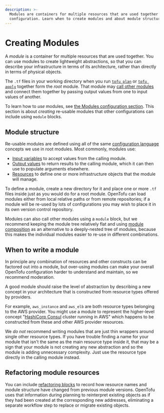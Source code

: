 ```yaml
---
description: >-
  Modules are containers for multiple resources that are used together in a
  configuration. Learn when to create modules and about module structure.
---
```


# Creating Modules

A _module_ is a container for multiple resources that are used together.
You can use modules to create lightweight abstractions, so that you can
describe your infrastructure in terms of its architecture, rather than
directly in terms of physical objects.

The `.tf` files in your working directory when you run [`tofu plan`](../../../cli/commands/plan.mdx)
or [`tofu apply`](../../../cli/commands/apply.mdx) together form the _root_
module. That module may [call other modules](../../../language/modules/syntax.mdx#calling-a-child-module)
and connect them together by passing output values from one to input values
of another.

To learn how to _use_ modules, see [the Modules configuration section](../../../language/modules.mdx).
This section is about _creating_ re-usable modules that other configurations
can include using `module` blocks.

## Module structure

Re-usable modules are defined using all of the same
[configuration language](../../../language.mdx) concepts we use in root modules.
Most commonly, modules use:

* [Input variables](../../../language/values/variables.mdx) to accept values from
  the calling module.
* [Output values](../../../language/values/outputs.mdx) to return results to the
  calling module, which it can then use to populate arguments elsewhere.
* [Resources](../../../language/resources.mdx) to define one or more
  infrastructure objects that the module will manage.

To define a module, create a new directory for it and place one or more `.tf`
files inside just as you would do for a root module. OpenTofu can load modules
either from local relative paths or from remote repositories; if a module will
be re-used by lots of configurations you may wish to place it in its own
version control repository.

Modules can also call other modules using a `module` block, but we recommend
keeping the module tree relatively flat and using [module composition](../../../language/modules/develop/composition.mdx)
as an alternative to a deeply-nested tree of modules, because this makes
the individual modules easier to re-use in different combinations.

## When to write a module

In principle any combination of resources and other constructs can be factored
out into a module, but over-using modules can make your overall OpenTofu
configuration harder to understand and maintain, so we recommend moderation.

A good module should raise the level of abstraction by describing a new concept
in your architecture that is constructed from resource types offered by
providers.

For example, `aws_instance` and `aws_elb` are both resource types belonging to
the AWS provider. You might use a module to represent the higher-level concept
"[HashiCorp Consul](https://www.consul.io/) cluster running in AWS" which
happens to be constructed from these and other AWS provider resources.

We _do not_ recommend writing modules that are just thin wrappers around single
other resource types. If you have trouble finding a name for your module that
isn't the same as the main resource type inside it, that may be a sign that
your module is not creating any new abstraction and so the module is
adding unnecessary complexity. Just use the resource type directly in the
calling module instead.

## Refactoring module resources

You can include [refactoring blocks](../../../language/modules/develop/refactoring.mdx) to record how resource
names and module structure have changed from previous module versions.
OpenTofu uses that information during planning to reinterpret existing objects
as if they had been created at the corresponding new addresses, eliminating a
separate workflow step to replace or migrate existing objects.

